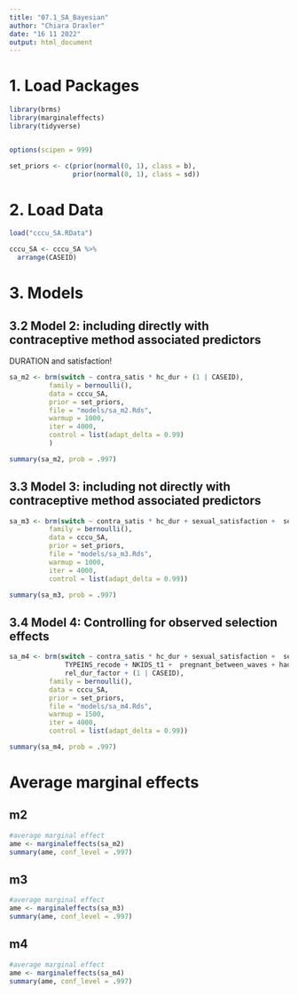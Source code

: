 ```yaml
---
title: "07.1_SA_Bayesian"
author: "Chiara Draxler"
date: "16 11 2022"
output: html_document
---
```

# 1. Load Packages
```r
library(brms)
library(marginaleffects)
library(tidyverse)


options(scipen = 999)

set_priors <- c(prior(normal(0, 1), class = b),
                prior(normal(0, 1), class = sd))
```

# 2. Load Data
```r
load("cccu_SA.RData")

cccu_SA <- cccu_SA %>%
  arrange(CASEID)
```

# 3. Models


## 3.2 Model 2: including directly with contraceptive method associated predictors

DURATION and satisfaction!

```r
sa_m2 <- brm(switch ~ contra_satis * hc_dur + (1 | CASEID),
          family = bernoulli(),
          data = cccu_SA,
          prior = set_priors,
          file = "models/sa_m2.Rds",
          warmup = 1000,
          iter = 4000,
          control = list(adapt_delta = 0.99)
          )

summary(sa_m2, prob = .997)
```


## 3.3 Model 3: including not directly with contraceptive method associated predictors
```r
sa_m3 <- brm(switch ~ contra_satis * hc_dur + sexual_satisfaction +  sex_freq +(1 | CASEID),
          family = bernoulli(),
          data = cccu_SA,
          prior = set_priors,
          file = "models/sa_m3.Rds",
          warmup = 1000,
          iter = 4000,
          control = list(adapt_delta = 0.99))

summary(sa_m3, prob = .997)
```

## 3.4 Model 4: Controlling for observed selection effects
```r

sa_m4 <- brm(switch ~ contra_satis * hc_dur + sexual_satisfaction +  sex_freq + AGE + DEGREE_recode + POVRATE + HLTHPROB_recode + MEDPROB_recode + GAPINS_recode +
              TYPEINS_recode + NKIDS_t1 +  pregnant_between_waves + had_baby_between_waves+ Avoid_r + FEELPG_recode +
              rel_dur_factor + (1 | CASEID),
          family = bernoulli(),
          data = cccu_SA,
          prior = set_priors,
          file = "models/sa_m4.Rds",
          warmup = 1500,
          iter = 4000,
          control = list(adapt_delta = 0.99))

summary(sa_m4, prob = .997)
```


# Average marginal effects

## m2
```r
#average marginal effect
ame <- marginaleffects(sa_m2)
summary(ame, conf_level = .997)
```

## m3
```r
#average marginal effect
ame <- marginaleffects(sa_m3)
summary(ame, conf_level = .997)
```

## m4
```r
#average marginal effect
ame <- marginaleffects(sa_m4)
summary(ame, conf_level = .997)
```


